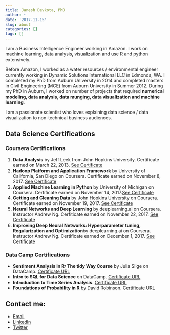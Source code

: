 ```yaml
---
title: Janesh Devkota, PhD
author: ~
date: '2017-11-15'
slug: about
categories: []
tags: []
---
```


I am a Business Intelligence Engineer working in Amazon. I work on machine learning, data analysis, visualization and use R and python extensively. 

Before Amazon, I worked as a water resources / environmental engineer currently working in Dynamic Solutions International LLC in Edmonds, WA. I completed my PhD from Auburn University in 2014 and completed masters in Civil Engineering (MCE) from Auburn University in Summer 2012. During my PhD in Auburn, I worked on number of projects that required **numerical modeling, data analysis, data munging, data visualization and machine learning**. 

I am a passionate scientist who loves explaining data science / data visualization to non-technical business audiences.

## Data Science Certifications

### Coursera Certifications

1. **Data Analysis** by Jeff Leek from John Hopkins University. Certificate earned on March 22, 2013. [See Certificate](/coursera_data-analysis_2013.pdf)
2. **Hadoop Platform and Application Framework** by University of California, San Diego on Coursera. Certificate earned on November 8, 2017. [See Certificate](https://www.coursera.org/account/accomplishments/certificate/ZCGQY78573EE)
3. **Applied Machine Learning in Python** by University of Michigan on Coursera. Certificate earned on November 14, 2017.[See Certificate](https://www.coursera.org/account/accomplishments/certificate/HZCZSCN935H9)
4. **Getting and Cleaning Data** by John Hopkins University on Coursera. Certificate earned on November 19, 2017. [See Certificate](https://www.coursera.org/account/accomplishments/certificate/N7XKL4FNPM49)
5. **Neural Networks and Deep Learning** by deeplearning.ai on Coursera. Instructor Andrew Ng. Cerfiticate earned on November 22, 2017. [See Certificate](https://www.coursera.org/account/accomplishments/certificate/KWHYWNZM4ZP6)
6. **Improving Deep Neural Networks: Hyperparameter tuning, Regularization and Optimization**by deeplearning.ai on Coursera. Instructor 
Andrew Ng. Certificate earned on December 1, 2017. [See Certificate](https://www.coursera.org/account/accomplishments/certificate/PGV68NUS9CW7)

### Data Camp Certifications
* **Sentiment Analysis in R: The tidy Way Course** by Julia Silge on DataCamp. [Certificate URL](https://www.datacamp.com/statement-of-accomplishment/course/2cd9bf4f0f0fd6eff63127e196610a14610b8b61)
* **Intro to SQL for Data Science** on DataCamp. [Certificate URL](https://www.datacamp.com/statement-of-accomplishment/course/f195cb2bdcc5b078ad8b7a50d86c06f0f34b2339)
* **Introduction to Time Series Analysis**. [Certificate URL](https://www.datacamp.com/statement-of-accomplishment/course/8077bbacc7dc790d8f02e0c4c53c72f52cd4d769)
* **Foundations of Probability in R** by David Robinson. [Certificate URL](https://www.datacamp.com/statement-of-accomplishment/course/106d347a2e29176bed79409ace9a094d6550545a)

## Contact me: 

* [Email](mailto::janesh.devkota@gmail.com)
* [LinkedIn](https://www.linkedin.com/in/janesh-devkota-b3b60644/)
* [Twitter](https://www.twitter.com/janeshdev)